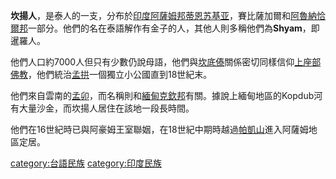 '''坎揚人'''，是泰人的一支，分布於[[印度|印度]][[阿薩姆邦|阿薩姆邦]][[蒂恩苏基亚|蒂恩苏基亚]]，賽比薩加爾和[[阿魯納恰爾邦|阿魯納恰爾邦]]一部分。他們的名在泰語解作有金子的人，其他人則多稱他們為'''Shyam'''，即暹羅人。

他們人口約7000人但只有少數仍說母語，他們與[[坎底傣|坎底傣]]關係密切同樣信仰[[上座部佛教|上座部佛教]]，他們統治[[孟拱|孟拱]]一個獨立小公國直到18世紀末。

他們來自雲南的[[孟卯|孟卯]]，而名稱則和[[緬甸|緬甸]][[克欽邦|克欽邦]]有關。據說上緬甸地區的Kopdub河有大量沙金，而坎揚人居住在該地一段長時間。

他們在16世紀時已與阿豪姆王室聯姻，在18世紀中期時越過[[帕凱山|帕凱山]]進入阿薩姆地區定居。

[[category:台語民族|category:台語民族]]
[[category:印度民族|category:印度民族]]